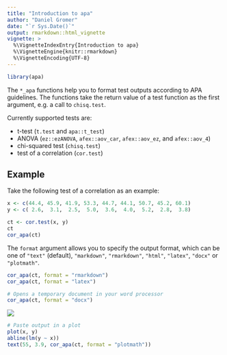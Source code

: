 ```yaml
---
title: "Introduction to apa"
author: "Daniel Gromer"
date: "`r Sys.Date()`"
output: rmarkdown::html_vignette
vignette: >
  %\VignetteIndexEntry{Introduction to apa}
  %\VignetteEngine{knitr::rmarkdown}
  %\VignetteEncoding{UTF-8}
---
```


```r
library(apa)
```

The `*_apa` functions help you to format test outputs according to APA guidelines. The functions take the return value of a test function as the first argument, e.g. a call to `chisq.test`.

Currently supported tests are:

-   t-test (`t.test` and `apa::t_test`)
-   ANOVA (`ez::ezANOVA`, `afex::aov_car`, `afex::aov_ez`, and `afex::aov_4`)
-   chi-squared test (`chisq.test`)
-   test of a correlation (`cor.test`)

## Example

Take the following test of a correlation as an example:

```r
x <- c(44.4, 45.9, 41.9, 53.3, 44.7, 44.1, 50.7, 45.2, 60.1)
y <- c( 2.6,  3.1,  2.5,  5.0,  3.6,  4.0,  5.2,  2.8,  3.8)

ct <- cor.test(x, y)
ct
cor_apa(ct)
```

The `format` argument allows you to specify the output format, which can be one of `"text"` (default), `"markdown"`, `"rmarkdown"`, `"html"`, `"latex"`, `"docx"` or `"plotmath"`.

```r
cor_apa(ct, format = "rmarkdown")
cor_apa(ct, format = "latex")
```

```r
# Opens a temporary document in your word processor
cor_apa(ct, format = "docx")
```

![](cor_apa_docx.png)

```r
# Paste output in a plot
plot(x, y)
abline(lm(y ~ x))
text(55, 3.9, cor_apa(ct, format = "plotmath"))
```
